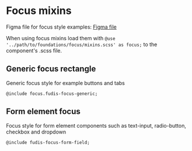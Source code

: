
<Meta title="Foundations/Focus" />

# Focus mixins

Figma file for focus style examples: [Figma file](https://www.figma.com/file/a6G6ZD6W3tlq0qmUkdvdp1/Fudis-DS-Foundations?node-id=133%3A130&t=Z8j4NL4q9I5h7OMD-0)

When using focus mixins load them with `@use '../path/to/foundations/focus/mixins.scss' as focus;` to the component's .scss file.

## Generic focus rectangle

Generic focus style for example buttons and tabs

```
@include focus.fudis-focus-generic;
```

## Form element focus

Focus style for form element components such as text-input, radio-button, checkbox and dropdown

```
@include fudis-focus-form-field;
```
